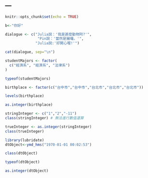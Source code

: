 ---
---

```r
knitr::opts_chunk$set(echo = TRUE)
```
```r
b<-"你好"
```

```r
dialogue <- c("Julia說：'我是甚麼動物阿?'",
               "Pin說：'當然是豬囉。'",
              "Julia說:'好開心喔!'")

cat(dialogue, sep="\n")

```

```r
studentMajors <- factor(
  c("經濟系", "經濟系", "法律系")
)
```

```r
typeof(studentMajors)
```

```r
birthplace <- factor(c("台中市","台中市","台北市","台北市","台北市"))
```

```r
levels(birthplace)
```

```r
as.integer(birthplace)
```

```r
stringInteger <- c("1","2","-11")
class(stringInteger) # 無法進行數值運算
```

```r
trueInteger <- as.integer(stringInteger)
class(trueInteger)
```

```r
library(lubridate)
dtObject<-ymd_hms("1970-01-01 00:02:53")
```

```r
class(dtObject)
```

```r
typeof(dtObject)
```

```r
as.integer(dtObject)
```

